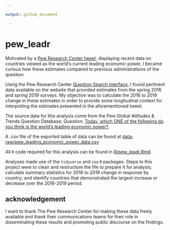```yaml
---

output: github_document

---
```



<!-- README.md is generated from README.Rmd. Please edit that file -->



<a id="top of page"></a>

# pew_leadr 

Motivated by a [Pew Research Center tweet](https://twitter.com/pewresearch/status/1310060605752119303?s=20), displaying recent data on countries viewed as the world’s current leading economic power, I became curious how these estimates compared to previous administrations of the question.

Using the Pew Research Center [Question Search interface](https://www.pewresearch.org/global/question-search/), I found pertinent data available on the website that provided estimates from the spring 2016 and spring 2019 surveys. My objective was to calculate the 2016 to 2019 change in these estimates in order to provide some longitudinal context for interpreting the estimates presented in the aforementioned tweet.

The source data for this analysis come from the Pew Global Attitudes & Trends Question Database; Question: [Today, which ONE of the following do you think is the world's leading economic power?](https://www.pewresearch.org/global/question-search/?qid=1284&cntIDs=&stdIDs=).  

A .csv file of the exported table of data can be found at [data-raw/pew_leading_economic_power_data.csv](https://github.com/MarkLaVenia/pew_leadr/blob/master/data-raw/pew_leading_economic_power_data.csv)

All `R` code required for this analysis can be found in [R/pew_leadr.Rmd](https://github.com/MarkLaVenia/pew_leadr/blob/master/R/pew_leadr.Rmd). 

Analyses made use of the `tidyverse` and `zoo` `R` packages. Steps to this project were to clean and restructure the file to prepare it for analysis; calculate summary statistics for 2016 to 2019 change in response by country; and identify countries that demonstrated the largest increase or decrease over the 2016-2019 period.

## acknowledgement 

I want to thank The Pew Research Center for making these data freely available and thank their communications teams for their role in disseminating these results and promoting public discourse on the findings.
